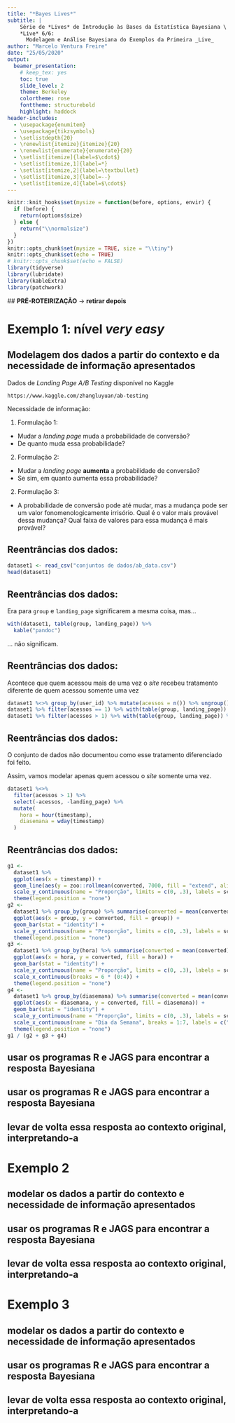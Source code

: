 ```yaml
---
title: "*Bayes Lives*"
subtitle: |
    Série de *Lives* de Introdução às Bases da Estatística Bayesiana \
    *Live* 6/6: 
      Modelagem e Análise Bayesiana do Exemplos da Primeira _Live_
author: "Marcelo Ventura Freire"
date: "25/05/2020"
output: 
  beamer_presentation:
    # keep_tex: yes
    toc: true
    slide_level: 2
    theme: Berkeley
    colortheme: rose
    fonttheme: structurebold
    highlight: haddock
header-includes:
  - \usepackage{enumitem}
  - \usepackage{tikzsymbols}
  - \setlistdepth{20}
  - \renewlist{itemize}{itemize}{20}
  - \renewlist{enumerate}{enumerate}{20}
  - \setlist[itemize]{label=$\cdot$}
  - \setlist[itemize,1]{label=*}
  - \setlist[itemize,2]{label=\textbullet}
  - \setlist[itemize,3]{label=--}
  - \setlist[itemize,4]{label=$\cdot$}
---
```


```r
knitr::knit_hooks$set(mysize = function(before, options, envir) {
  if (before) {
    return(options$size)
  } else {
    return("\\normalsize")
  }
})
knitr::opts_chunk$set(mysize = TRUE, size = "\\tiny")
knitr::opts_chunk$set(echo = TRUE)
# knitr::opts_chunk$set(echo = FALSE)
library(tidyverse)
library(lubridate)
library(kableExtra)
library(patchwork)
```

  ## **PRÉ-ROTEIRIZAÇÃO** $\longrightarrow$ **retirar depois**

# Exemplo 1: nível *very easy*

## Modelagem dos dados a partir do contexto e da necessidade de informação apresentados

Dados de *Landing Page A/B Testing* disponível no Kaggle

`https://www.kaggle.com/zhangluyuan/ab-testing`


Necessidade de informação:

1) Formulação 1:
  - Mudar a *landing page* muda a probabilidade de conversão?
  - De quanto muda essa probabilidade?
2) Formulação 2:
  - Mudar a *landing page* **aumenta** a probabilidade de conversão?
  - Se sim, em quanto aumenta essa probabilidade?
2) Formulação 3:
  - A probabilidade de conversão pode até mudar, mas a mudança pode ser um valor
    fonomenologicamente irrisório. Qual é o valor mais provável dessa mudança?
    Qual faixa de valores para essa mudança é mais provável?



## Reentrâncias dos dados: 

```r
dataset1 <- read_csv("conjuntos de dados/ab_data.csv")
head(dataset1)
```



## Reentrâncias dos dados:

Era para `group` e `landing_page` significarem a mesma coisa, mas...

```r
with(dataset1, table(group, landing_page)) %>% 
  kable("pandoc")
```

... não significam.



## Reentrâncias dos dados:

Acontece que quem acessou mais de uma vez o *site* recebeu tratamento diferente de 
quem acessou somente uma vez

```r
dataset1 %<>% group_by(user_id) %>% mutate(acessos = n()) %>% ungroup()
dataset1 %>% filter(acessos == 1) %>% with(table(group, landing_page)) %>% kable("pandoc")
dataset1 %>% filter(acessos > 1) %>% with(table(group, landing_page)) %>% kable("pandoc")
```



## Reentrâncias dos dados:

O conjunto de dados não documentou como esse tratamento diferenciado foi feito.

Assim, vamos modelar apenas quem acessou o *site* somente uma vez.

```r
dataset1 %<>% 
  filter(acessos > 1) %>% 
  select(-acessos, -landing_page) %>% 
  mutate(
    hora = hour(timestamp), 
    diasemana = wday(timestamp)
  )
```



## Reentrâncias dos dados:

```r
g1 <- 
  dataset1 %>% 
  ggplot(aes(x = timestamp)) + 
  geom_line(aes(y = zoo::rollmean(converted, 7000, fill = "extend", align = "center"))) +
  scale_y_continuous(name = "Proporção", limits = c(0, .3), labels = scales::percent_format()) +
  theme(legend.position = "none")
g2 <- 
  dataset1 %>% group_by(group) %>% summarise(converted = mean(converted)) %>% 
  ggplot(aes(x = group, y = converted, fill = group)) +
  geom_bar(stat = "identity") +
  scale_y_continuous(name = "Proporção", limits = c(0, .3), labels = scales::percent_format()) +
  theme(legend.position = "none")
g3 <- 
  dataset1 %>% group_by(hora) %>% summarise(converted = mean(converted)) %>% 
  ggplot(aes(x = hora, y = converted, fill = hora)) +
  geom_bar(stat = "identity") +
  scale_y_continuous(name = "Proporção", limits = c(0, .3), labels = scales::percent_format()) +
  scale_x_continuous(breaks = 6 * (0:4)) +
  theme(legend.position = "none")
g4 <- 
  dataset1 %>% group_by(diasemana) %>% summarise(converted = mean(converted)) %>% 
  ggplot(aes(x = diasemana, y = converted, fill = diasemana)) +
  geom_bar(stat = "identity") +
  scale_y_continuous(name = "Proporção", limits = c(0, .3), labels = scales::percent_format()) +
  scale_x_continuous(name = "Dia da Semana", breaks = 1:7, labels = c("D", "S", "T", "Q", "Q", "S", "S")) +
  theme(legend.position = "none")
g1 / (g2 + g3 + g4)
```



## usar os programas R e JAGS para encontrar a resposta Bayesiana





## usar os programas R e JAGS para encontrar a resposta Bayesiana



## levar de volta essa resposta ao contexto original, interpretando-a



# Exemplo 2

## modelar os dados a partir do contexto e necessidade de informação apresentados

## usar os programas R e JAGS para encontrar a resposta Bayesiana

## levar de volta essa resposta ao contexto original, interpretando-a



# Exemplo 3

## modelar os dados a partir do contexto e necessidade de informação apresentados

## usar os programas R e JAGS para encontrar a resposta Bayesiana

## levar de volta essa resposta ao contexto original, interpretando-a


